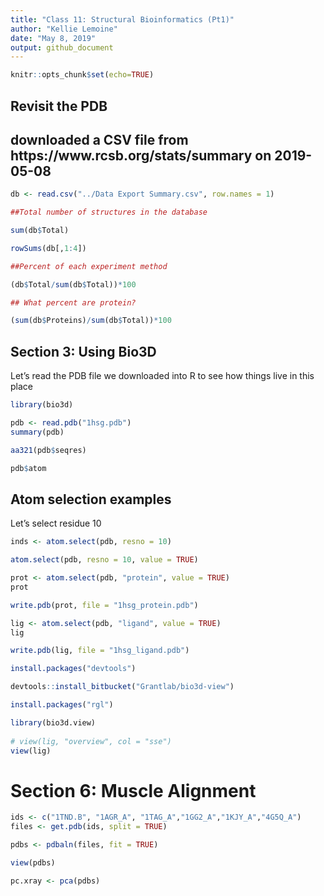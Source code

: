 ```yaml
---
title: "Class 11: Structural Bioinformatics (Pt1)"
author: "Kellie Lemoine"
date: "May 8, 2019"
output: github_document
---
```


```r
knitr::opts_chunk$set(echo=TRUE)
```

## Revisit the PDB

## downloaded a CSV file from https://www.rcsb.org/stats/summary on 2019-05-08

```r
db <- read.csv("../Data Export Summary.csv", row.names = 1)
```

```r
##Total number of structures in the database

sum(db$Total)
```

```r
rowSums(db[,1:4])
```

```r
##Percent of each experiment method

(db$Total/sum(db$Total))*100
```

```r
## What percent are protein?

(sum(db$Proteins)/sum(db$Total))*100
```

## Section 3: Using Bio3D

Let's read the PDB file we downloaded into R to see how things live in this place

```r
library(bio3d)
```

```r
pdb <- read.pdb("1hsg.pdb")
summary(pdb)
```

```r
aa321(pdb$seqres)
```

```r
pdb$atom
```

## Atom selection examples

Let's select residue 10
```r
inds <- atom.select(pdb, resno = 10)
```

```r
atom.select(pdb, resno = 10, value = TRUE)
```

```r
prot <- atom.select(pdb, "protein", value = TRUE)
prot
```

```r
write.pdb(prot, file = "1hsg_protein.pdb")
```

```r
lig <- atom.select(pdb, "ligand", value = TRUE)
lig
```

```r
write.pdb(lig, file = "1hsg_ligand.pdb")
```

```r
install.packages("devtools")
```

```r
devtools::install_bitbucket("Grantlab/bio3d-view")
```

```r
install.packages("rgl")
```


```r
library(bio3d.view)
 
# view(lig, "overview", col = "sse")
view(lig)
```

# Section 6: Muscle Alignment

```r
ids <- c("1TND.B", "1AGR_A", "1TAG_A","1GG2_A","1KJY_A","4G5Q_A")
files <- get.pdb(ids, split = TRUE)
```

```r
pdbs <- pdbaln(files, fit = TRUE)
```

```r
view(pdbs)
```

```r
pc.xray <- pca(pdbs)
```




















